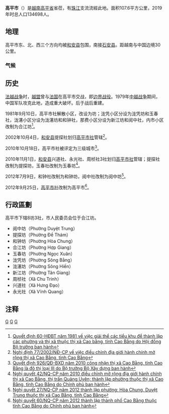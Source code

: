 {{Infobox Settlement
|name                   = 高平市
|settlement_type        = 省辖市
|official_name          = 
|other_name             = 
|native_name            = {{lang|vi|Thành phố Cao Bằng}}
|nickname               = 
|motto                  = 
|image_skyline          = Cao Bằng skyline.jpg
|imagesize              = 
|image_caption          = 
|image_flag             = 
|flag_size              = 
|image_seal             = 
|seal_size              = 
|image_shield           = 
|shield_size            = 
|image_blank_emblem     = 
|blank_emblem_size      = 
|image_map              = {{Infobox mapframe|frame-width=250|zoom=11}}
|mapsize                = 
|map_caption            = 
|image_map1             = 
|mapsize1               = 
|map_caption1           = 
|pushpin_map            = Vietnam
|pushpin_label_position = bottom
|pushpin_map_caption    = 
|pushpin_map1           = 
|pushpin_label_position1= 
|pushpin_map_caption1   = 
|subdivision_type       = 国家
|subdivision_name       = {{flag|Vietnam}}
|subdivision_type1      = [[越南行政区划|省]]
|subdivision_name1      = [[高平省|高平省]]
|subdivision_type2      = 行政区划
|subdivision_name2      = 8坊3社
|subdivision_type3      = 
|subdivision_name3      = 
|seat_type              = 
|seat                   = 
|government_type        = 
|leader_title           = 
|leader_name            = 
|leader_title1          = 
|leader_name1           = 
|established_title      = 
|established_date       = 
|area_magnitude         = 
|unit_pref              = 
|area_footnotes         = 
|area_total_km2         = 107.6
|area_land_km2          = 
|area_water_km2         = 
|area_water_percent     = 
|area_urban_km2         = 
|area_metro_km2         = 
|population_as_of       = 2019年
|population_footnotes   = 
|population_note        = 
|population_total       = 134698
|population_density_km2 = auto
|population_metro             = 
|population_density_metro_km2 = 
|population_urban             = 
|population_density_urban_km2 = 
|timezone               = [[越南标准时间|越南标准时间]]
|utc_offset             = +7
|elevation_footnotes    = 
|elevation_m            = 
|coor_type              = 
|coordinates            = 
|postal_code_type       = 
|postal_code            = 
|area_code              = 
|website                = [http://ubndtp.caobang.gov.vn 高平市电子信息门户网站]
|footnotes              = 
}}
'''高平市'''（{{vie|v='''Thành phố Cao Bằng'''|hn=城庯高平}}）是[[越南|越南]][[高平省|高平省]]省莅，有[[珠江|珠江]]支流流經此地。面积107.6平方公里，2019年时总人口134698人。

==地理==
高平市东、北、西三个方向均被[[和安县|和安县]]包围，南接[[石安县|石安县]]。距越南与中国边境30公里。
===气候===
{{Weather box|width=auto
|metric first=y
|single line=y 
|location = Cao Bằng
|Jan high C = 18.4
|Feb high C = 19.3
|Mar high C = 23.1
|Apr high C = 27.5
|May high C = 31.0
|Jun high C = 32.0
|Jul high C = 32.3
|Aug high C = 32.1
|Sep high C = 31.2
|Oct high C = 28.2
|Nov high C = 24.3
|Dec high C = 20.8
|year high C = 
|Jan mean C = 13.8
|Feb mean C = 15.1
|Mar mean C = 18.8
|Apr mean C = 22.9
|May mean C = 25.9
|Jun mean C = 27.0
|Jul mean C = 27.0
|Aug mean C = 26.7
|Sep mean C = 25.4
|Oct mean C = 22.5
|Nov mean C = 18.5
|Dec mean C = 15.1
|year mean C = 
|Jan low C = 10.9
|Feb low C = 12.3
|Mar low C = 15.9
|Apr low C = 19.6
|May low C = 22.3
|Jun low C = 23.7
|Jul low C = 24.0
|Aug low C = 23.5
|Sep low C = 21.9
|Oct low C = 19.1
|Nov low C = 15.2
|Dec low C = 11.5
|year low C = 
|Jan record high C = 32.3 
|Feb record high C = 35.9 
|Mar record high C = 37.1 
|Apr record high C = 38.3 
|May record high C = 39.9 
|Jun record high C = 40.5 
|Jul record high C = 38.7 
|Aug record high C = 38.3 
|Sep record high C = 37.8 
|Oct record high C = 36.9 
|Nov record high C = 33.7 
|Dec record high C = 32.3 
|year record high C = 
|Jan record low C = -0.9
|Feb record low C = 1.8
|Mar record low C = 3.1
|Apr record low C = 6.6
|May record low C = 13.7
|Jun record low C = 15.6
|Jul record low C = 18.2
|Aug record low C = 16.7
|Sep record low C = 14.2
|Oct record low C = 7.2
|Nov record low C = 3.6
|Dec record low C = -1.3
|year record low C = 

|precipitation colour = green
|Jan precipitation mm = 25
|Feb precipitation mm = 25
|Mar precipitation mm = 49
|Apr precipitation mm = 87
|May precipitation mm = 184
|Jun precipitation mm = 236
|Jul precipitation mm = 272
|Aug precipitation mm = 260
|Sep precipitation mm = 138
|Oct precipitation mm = 83
|Nov precipitation mm = 43
|Dec precipitation mm = 21
|year precipitation mm = 
|Jan precipitation days = 8.6
|Feb precipitation days = 9.2
|Mar precipitation days = 10.0
|Apr precipitation days = 11.5
|May precipitation days = 14.8
|Jun precipitation days = 16.9
|Jul precipitation days = 18.9
|Aug precipitation days = 18.2
|Sep precipitation days = 12.4
|Oct precipitation days = 10.3
|Nov precipitation days = 7.2
|Dec precipitation days = 5.6
|year precipitation days = 
|Jan humidity = 80.5
|Feb humidity = 80.3
|Mar humidity = 79.8
|Apr humidity = 79.8
|May humidity = 79.6
|Jun humidity = 82.1
|Jul humidity = 84.2
|Aug humidity = 85.4
|Sep humidity = 83.4
|Oct humidity = 81.9
|Nov humidity = 81.2
|Dec humidity = 79.8
|year humidity = 
|Jan sun = 65
|Feb sun = 58
|Mar sun = 78
|Apr sun = 115
|May sun = 161
|Jun sun = 156
|Jul sun = 176
|Aug sun = 184
|Sep sun = 170
|Oct sun = 141
|Nov sun = 117
|Dec sun = 113
|year sun = 
| source = {{cite web|url= http://ibst.vn/DATA/nhyen/QCVN%2002-2009%20BXD%20So%20lieu%20tu%20nhien.pdf |title=越南建筑规范建筑自然物理和气候数据|publisher=越南建筑科学技术研究所}}
}}

==历史==
[[法越战争|法越战争]]时，[[越盟|越盟]]曾与[[法国|法国]]在高平市交战，即[[边界战役|边界战役]]。1979年[[中越战争|中越战争]]期间，中国军队攻克此地，造成重大破坏。后于战后重建。

1981年9月10日，高平市社解散小区，改设为坊；泷凭小区分设为泷凭坊和玉春社，泷瀗小区分设为泷瀗坊和和钟社，那费小区分设为新江坊和阅中社，内市小区改制为合江坊<ref>[https://thuvienphapluat.vn/van-ban/Bo-may-hanh-chinh/Quyet-dinh-60-HDBT-giai-the-tieu-khu-thanh-lap-phuong-thi-xa-thi-xa-Cao-bang-tinh-Cao-Bang-43121.aspx Quyết định 60-HĐBT năm 1981 về việc giải thể các tiểu khu để thành lập các phường và thị xã thuộc thị xã Cao bằng, tỉnh Cao Bằng do Hội đồng Bộ trưởng ban hành]</ref>。

2002年10月4日，[[和安县|和安县]]提探社划归[[高平市社|高平市社]]管辖<ref>[https://thuvienphapluat.vn/van-ban/Bat-dong-san/Nghi-dinh-77-2002-ND-CP-dieu-chinh-dia-gioi-hanh-chinh-mo-rong-thi-xa-Cao-Bang-tinh-Cao-Bang-6964.aspx Nghị định 77/2002/NĐ-CP về việc điều chỉnh địa giới hành chính mở rộng thị xã Cao Bằng, tỉnh Cao Bằng]</ref>。

2010年10月18日，高平市社被评定为三级城市<ref>[https://thuvienphapluat.vn/van-ban/Xay-dung-Do-thi/Quyet-dinh-926-QD-BXD-cong-nhan-thi-xa-Cao-Bang-tinh-Cao-Bang-115076.aspx Quyết định 926/QĐ-BXD năm 2010 công nhận thị xã Cao Bằng, tỉnh Cao Bằng là đô thị loại III do Bộ trưởng Bộ Xây dựng ban hành]</ref>。

2010年11月1日，[[和安县|和安县]]兴道社、永光社、周桢社3社划归[[高平市社|高平市社]]管辖；提探社改制为提探坊，玉春社改制为玉春坊<ref>[https://thuvienphapluat.vn/van-ban/Bo-may-hanh-chinh/Nghi-quyet-42-NQ-CP-dieu-chinh-mo-rong-dia-gioi-hanh-chinh-thi-xa-Cao-Bang-113863.aspx Nghị quyết 42/NQ-CP năm 2010 điều chỉnh mở rộng địa giới hành chính thị xã Cao Bằng, thị trấn Quảng Uyên; thành lập phường thuộc thị xã Cao Bằng, tỉnh Cao Bằng do Chính phủ ban hành]</ref>。

2012年7月9日，和钟社改制为和钟坊，阅中社改制为阅中坊<ref>[https://thuvienphapluat.vn/van-ban/Bo-may-hanh-chinh/Nghi-quyet-27-NQ-CP-nam-2012-thanh-lap-phuong-Hoa-Chung-Duyet-Trung-143140.aspx Nghị quyết 27/NQ-CP năm 2012 thành lập phường: Hòa Chung, Duyệt Trung thuộc thị xã Cao Bằng, tỉnh Cao Bằng]</ref>。

2012年9月25日，[[高平市社|高平市社]]改制为高平市<ref>[https://thuvienphapluat.vn/van-ban/Bo-may-hanh-chinh/Nghi-quyet-60-NQ-CP-nam-2012-thanh-lap-thanh-pho-Cao-Bang-thuoc-tinh-Cao-Bang-148309.aspx Nghị quyết 60/NQ-CP năm 2012 thành lập thành phố Cao Bằng thuộc tỉnh Cao Bằng do Chính phủ ban hành]</ref>。

==行政區劃==
高平市下辖8坊3社，市人民委员会位于合江坊。
*阅中坊（Phường Duyệt Trung）
*提探坊（Phường Đề Thám）
*和钟坊（Phường Hòa Chung）
*合江坊（Phường Hợp Giang）
*玉春坊（Phường Ngọc Xuân）
*泷凭坊（Phường Sông Bằng）
*泷瀗坊（Phường Sông Hiến）
*新江坊（Phường Tân Giang）
*周桢社（Xã Chu Trinh）
*兴道社（Xã Hưng Đạo）
*永光社（Xã Vĩnh Quang）

==注释==
{{reflist}}
{{高平省行政区划}}
{{越南东北部之县市镇区域划分}}

[[Category:越南城市|G]]
[[Category:高平省|G]]
[[Category:越南省莅城市|G]]